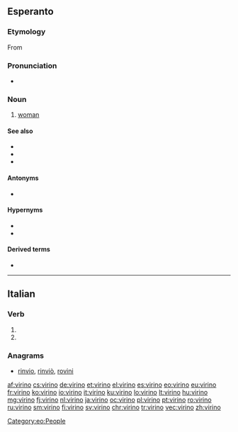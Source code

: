 ==Esperanto==

===Etymology===
From {{suffix|viro|gloss1=man|ino|gloss2=female|lang=eo}}

===Pronunciation===
* {{IPA|/vi.ˈri.no/|lang=eo}}

===Noun===
{{eo-head}}

# [[woman]]
#: {{ux|eo|La '''virino''' amas la viron.|The woman loves the man.}}
#: {{ux|eo|Tiu '''virino''' estas belega, ĉu vi ne konsentas?|That woman is gorgeous, don't you agree?}}

====See also====
* {{l|eo|femino}}
* {{l|eo|homino|gloss=female [[human being]]}}
* {{l|eo|ino|gloss=female}}

====Antonyms====
* {{l|eo|viro|gloss=[[man]]}}

====Hypernyms====
* {{l|eo|homo|gloss=[[human being]]}}
* {{l|eo|persono|gloss=[[person]]}}

====Derived terms====
* {{l|eo|virina}}

[[Category:eo:People]]

----

==Italian==

===Verb===
{{head|it|verb form}}

# {{inflection of|virare||3|p|pres|subj|lang=it}}
# {{inflection of|virare||3|p|impr|lang=it}}

===Anagrams===
* [[rinvio#Italian|rinvio]], [[rinviò#Italian|rinviò]], [[rovini#Italian|rovini]]

[[af:virino]]
[[cs:virino]]
[[de:virino]]
[[et:virino]]
[[el:virino]]
[[es:virino]]
[[eo:virino]]
[[eu:virino]]
[[fr:virino]]
[[ko:virino]]
[[io:virino]]
[[it:virino]]
[[ku:virino]]
[[lo:virino]]
[[lt:virino]]
[[hu:virino]]
[[mg:virino]]
[[fj:virino]]
[[nl:virino]]
[[ja:virino]]
[[oc:virino]]
[[pl:virino]]
[[pt:virino]]
[[ro:virino]]
[[ru:virino]]
[[sm:virino]]
[[fi:virino]]
[[sv:virino]]
[[chr:virino]]
[[tr:virino]]
[[vec:virino]]
[[zh:virino]]